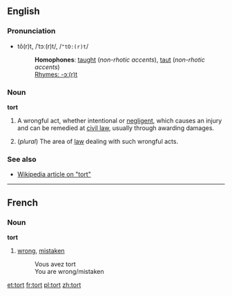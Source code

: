 ==English==
=== Pronunciation ===
*tô(r)t, /ˈtɔː(r)t/, /<tt>"tO:(r)t</tt>/
*:'''Homophones''': [[taught]] (''non-rhotic accents''), [[taut]] (''non-rhotic accents'')
*:[[Rhymes:English:-ɔː(r)t|Rhymes: -ɔː(r)t]]

===Noun===
'''tort'''

#{{law}} A wrongful act, whether intentional or [[negligence|negligent]], which causes an injury and can be remedied at [[civil law]], usually through awarding damages.
#(''plural'') The area of [[law]] dealing with such wrongful acts.

===See also===
*[[w:tort|Wikipedia article on "tort"]]

----

==French==
===Noun===
'''tort'''

#[[wrong]], [[mistaken]]
#:Vous avez tort
#:You are wrong/mistaken

[[et:tort]]
[[fr:tort]]
[[pl:tort]]
[[zh:tort]]
